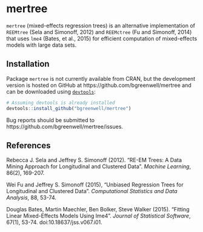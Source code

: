 # mertree

`mertree` (mixed-effects regression trees) is an alternative implementation of `REEMtree` (Sela and Simonoff, 2012) and `REEMctree` (Fu and Simonoff, 2014) that uses `lme4` (Bates, et al., 2015) for efficient computation of mixed-effects models with large data sets.

## Installation
Package `mertree` is not currently available from CRAN, but the development version is hosted on GitHub at https://github.com/bgreenwell/mertree and can be downloaded using [`devtools`](https://github.com/hadley/devtools):
```r
# Assuming devtools is already installed
devtools::install_github("bgreenwell/mertree")
```
Bug reports should be submitted to https://github.com/bgreenwell/mertree/issues.

## References

Rebecca J. Sela and Jeffrey S. Simonoff (2012). "RE-EM Trees: A Data Mining Approach for Longitudinal and Clustered Data". _Machine Learning_, 86(2), 169-207.

Wei Fu and Jeffrey S. Simonoff (2015), "Unbiased Regression Trees for Longitudinal and Clustered Data". _Computational Statistics and Data Analysis_, 88, 53-74.

Douglas Bates, Martin Maechler, Ben Bolker, Steve Walker (2015). "Fitting Linear Mixed-Effects Models Using lme4". _Journal of Statistical Software_, 67(1), 53-74. doi:10.18637/jss.v067.i01.


